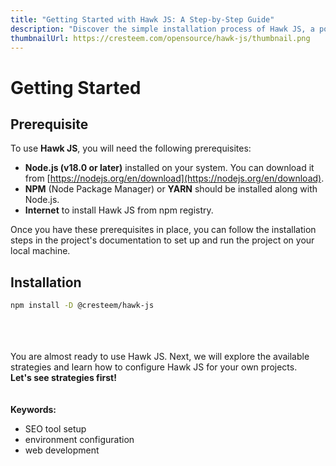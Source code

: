 ---
title: "Getting Started with Hawk JS: A Step-by-Step Guide"
description: "Discover the simple installation process of Hawk JS, a powerful tool for enhancing your website's SEO. This guide will ensure you have everything you need to set up Hawk JS and improve your site's visibility."
thumbnailUrl: https://cresteem.com/opensource/hawk-js/thumbnail.png
---

# Getting Started

## Prerequisite
To use **Hawk JS**, you will need the following prerequisites:

- **Node.js (v18.0 or later)** installed on your system. You can download it from
[https://nodejs.org/en/download](https://nodejs.org/en/download).
- **NPM** (Node Package Manager) or **YARN** should be installed along with Node.js.
- **Internet** to install Hawk JS from npm registry.

Once you have these prerequisites in place, you can follow the installation steps in the project's documentation
to set up and run the project on your local machine.

## Installation

```sh npm2yarn
npm install -D @cresteem/hawk-js
```

<br/>
<br/>
<br/>
You are almost ready to use Hawk JS. Next, we will explore the available strategies and learn how to configure Hawk JS for your own projects.
<br/>
<b>Let's see strategies first!</b>


<br/>
<br/>
<br/>
<strong>Keywords:</strong>
<ul className={style.keywords}>
    <li>SEO tool setup</li>
    <li>environment configuration</li>
    <li>web development</li>
</ul>
